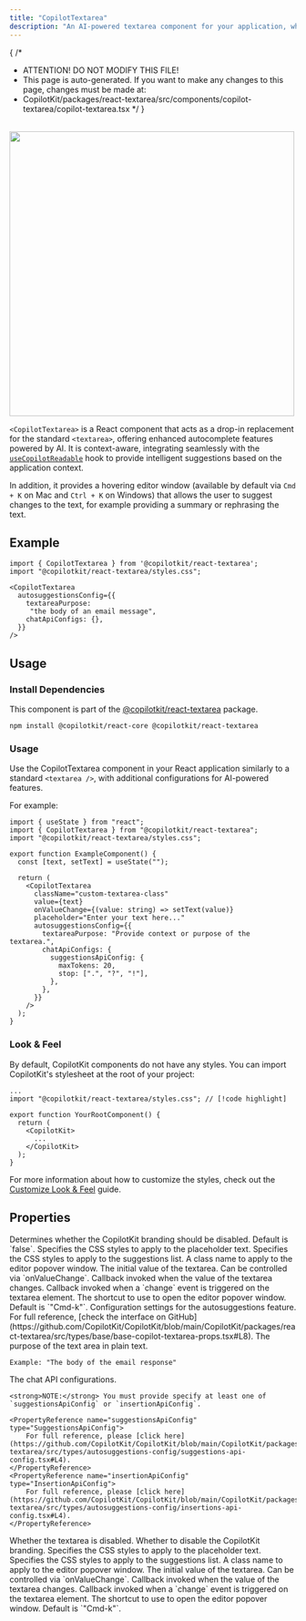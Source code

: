 ```yaml
---
title: "CopilotTextarea"
description: "An AI-powered textarea component for your application, which serves as a drop-in replacement for any textarea."
---
```


{
 /*
  * ATTENTION! DO NOT MODIFY THIS FILE!
  * This page is auto-generated. If you want to make any changes to this page, changes must be made at:
  * CopilotKit/packages/react-textarea/src/components/copilot-textarea/copilot-textarea.tsx
  */
}
<br/>
<img src="https://cdn.copilotkit.ai/docs/copilotkit/images/CopilotTextarea.gif" width="500" />
 
`<CopilotTextarea>` is a React component that acts as a drop-in replacement for the standard `<textarea>`,
 offering enhanced autocomplete features powered by AI. It is context-aware, integrating seamlessly with the
[`useCopilotReadable`](/reference/hooks/useCopilotReadable) hook to provide intelligent suggestions based on the application context.
 
In addition, it provides a hovering editor window (available by default via `Cmd + K` on Mac and `Ctrl + K` on Windows) that allows the user to
suggest changes to the text, for example providing a summary or rephrasing the text.
 
## Example
 
```tsx
import { CopilotTextarea } from '@copilotkit/react-textarea';
import "@copilotkit/react-textarea/styles.css";
 
<CopilotTextarea
  autosuggestionsConfig={{
    textareaPurpose:
     "the body of an email message",
    chatApiConfigs: {},
  }}
/>
```
 
## Usage
 
### Install Dependencies
 
This component is part of the [@copilotkit/react-textarea](https://npmjs.com/package/@copilotkit/react-textarea) package.
 
```shell npm2yarn \"@copilotkit/react-textarea"\
npm install @copilotkit/react-core @copilotkit/react-textarea
```
 
### Usage
 
Use the CopilotTextarea component in your React application similarly to a standard `<textarea />`,
with additional configurations for AI-powered features.
 
For example:
 
```tsx
import { useState } from "react";
import { CopilotTextarea } from "@copilotkit/react-textarea";
import "@copilotkit/react-textarea/styles.css";
 
export function ExampleComponent() {
  const [text, setText] = useState("");
 
  return (
    <CopilotTextarea
      className="custom-textarea-class"
      value={text}
      onValueChange={(value: string) => setText(value)}
      placeholder="Enter your text here..."
      autosuggestionsConfig={{
        textareaPurpose: "Provide context or purpose of the textarea.",
        chatApiConfigs: {
          suggestionsApiConfig: {
            maxTokens: 20,
            stop: [".", "?", "!"],
          },
        },
      }}
    />
  );
}
```
 
### Look & Feel
 
By default, CopilotKit components do not have any styles. You can import CopilotKit's stylesheet at the root of your project:
```tsx title="YourRootComponent.tsx"
...
import "@copilotkit/react-textarea/styles.css"; // [!code highlight]
 
export function YourRootComponent() {
  return (
    <CopilotKit>
      ...
    </CopilotKit>
  );
}
```
For more information about how to customize the styles, check out the [Customize Look & Feel](/guides/custom-look-and-feel/customize-built-in-ui-components) guide.

## Properties

<PropertyReference name="disableBranding" type="boolean"  > 
Determines whether the CopilotKit branding should be disabled. Default is `false`.
</PropertyReference>

<PropertyReference name="placeholderStyle" type="React.CSSProperties"  > 
Specifies the CSS styles to apply to the placeholder text.
</PropertyReference>

<PropertyReference name="suggestionsStyle" type="React.CSSProperties"  > 
Specifies the CSS styles to apply to the suggestions list.
</PropertyReference>

<PropertyReference name="hoverMenuClassname" type="string"  > 
A class name to apply to the editor popover window.
</PropertyReference>

<PropertyReference name="value" type="string"  > 
The initial value of the textarea. Can be controlled via `onValueChange`.
</PropertyReference>

<PropertyReference name="onValueChange" type="(value: string) => void"  > 
Callback invoked when the value of the textarea changes.
</PropertyReference>

<PropertyReference name="onChange" type="(event: React.ChangeEvent<HTMLTextAreaElement>) => void"  > 
Callback invoked when a `change` event is triggered on the textarea element.
</PropertyReference>

<PropertyReference name="shortcut" type="string"  > 
The shortcut to use to open the editor popover window. Default is `"Cmd-k"`.
</PropertyReference>

<PropertyReference name="autosuggestionsConfig" type="AutosuggestionsConfigUserSpecified" required > 
Configuration settings for the autosuggestions feature.
  For full reference, [check the interface on GitHub](https://github.com/CopilotKit/CopilotKit/blob/main/CopilotKit/packages/react-textarea/src/types/base/base-copilot-textarea-props.tsx#L8).
 
  <PropertyReference name="textareaPurpose" type="string" required={true} >
    The purpose of the text area in plain text.
 
    Example: "The body of the email response"
  </PropertyReference>
 
  <PropertyReference name="chatApiConfigs" type="ChatApiConfigs" >
    The chat API configurations.
 
    <strong>NOTE:</strong> You must provide specify at least one of `suggestionsApiConfig` or `insertionApiConfig`.
 
    <PropertyReference name="suggestionsApiConfig" type="SuggestionsApiConfig">
        For full reference, please [click here](https://github.com/CopilotKit/CopilotKit/blob/main/CopilotKit/packages/react-textarea/src/types/autosuggestions-config/suggestions-api-config.tsx#L4).
    </PropertyReference>
    <PropertyReference name="insertionApiConfig" type="InsertionApiConfig">
        For full reference, please [click here](https://github.com/CopilotKit/CopilotKit/blob/main/CopilotKit/packages/react-textarea/src/types/autosuggestions-config/insertions-api-config.tsx#L4).
    </PropertyReference>
  </PropertyReference>
 
  <PropertyReference name="disabled" type="boolean" >
    Whether the textarea is disabled.
  </PropertyReference>
 
  <PropertyReference name="disableBranding" type="boolean" >
    Whether to disable the CopilotKit branding.
  </PropertyReference>
 
  <PropertyReference name="placeholderStyle" type="React.CSSProperties" >
    Specifies the CSS styles to apply to the placeholder text.
  </PropertyReference>
 
  <PropertyReference name="suggestionsStyle" type="React.CSSProperties" >
    Specifies the CSS styles to apply to the suggestions list.
  </PropertyReference>
 
  <PropertyReference name="hoverMenuClassname" type="string" >
    A class name to apply to the editor popover window.
  </PropertyReference>
 
  <PropertyReference name="value" type="string" >
    The initial value of the textarea. Can be controlled via `onValueChange`.
  </PropertyReference>
 
  <PropertyReference name="onValueChange" type="(value: string) => void" >
    Callback invoked when the value of the textarea changes.
  </PropertyReference>
 
  <PropertyReference name="onChange" type="(event: React.ChangeEvent<HTMLTextAreaElement>) => void" >
    Callback invoked when a `change` event is triggered on the textarea element.
  </PropertyReference>
 
  <PropertyReference name="shortcut" type="string" >
    The shortcut to use to open the editor popover window. Default is `"Cmd-k"`.
  </PropertyReference>
</PropertyReference>

